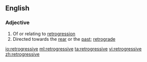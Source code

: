 ==English==

===Adjective===
{{en-adj}}

# Of or relating to [[retrogression]]
# Directed towards the [[rear]] or the [[past]]; [[retrograde]]

[[io:retrogressive]]
[[ml:retrogressive]]
[[ta:retrogressive]]
[[vi:retrogressive]]
[[zh:retrogressive]]